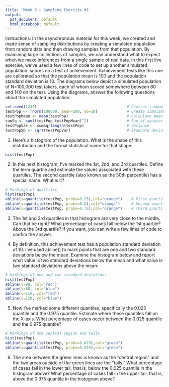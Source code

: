 ```yaml
---
title: 'Week 3 – Sampling Exercise #1'
output:
  pdf_document: default
  html_notebook: default
---
```


Instructions: In the asynchronous material for this week, we created and made sense of sampling distributions by creating a simulated population from random data and then drawing samples from that population. By examining large collections of samples, we can understand what to expect when we make inferences from a single sample of real data. In this first live exercise, we’ve used a few lines of code to set up another simulated population: scores on a test of achievement. Achievement tests like this one are calibrated so that the population mean is 100 and the population standard deviation is 10. The diagrams below depict a simulated population of N=100,000 test takers, each of whom scored somewhere between 60 and 140 on the test. Using the diagrams, answer the following questions about the simulated population.

```r
set.seed(1234)                                        # Control randomization
testPop <- rnorm(100000, mean=100, sd=10)             # Create simulated population 
testPopMean <- mean(testPop)                          # Calculate mean
sumSq <- sum((testPop-testPopMean)^2)                 # Sum of squares
testPopVar <- sumSq/length(testPop)                   # Variance
testPopSD <- sqrt(testPopVar)                         # Standard deviation
```

1. Here’s a histogram of the population. What is the shape of this distribution and the formal statistical name for that shape:

```r
hist(testPop)
```

2. In this next histogram, I’ve marked the 1st, 2nd, and 3rd quartiles. Define the term quartile and estimate the values associated with these quartiles. The second quartile (also known as the 50th percentile) has a special name. What is it?

```r
# Markings of quartiles
hist(testPop)                                           
abline(v=quantile(testPop, probs=0.25),col="orange")    # First quartile
abline(v=quantile(testPop, probs=0.5),col="orange")     # Second quartile
abline(v=quantile(testPop, probs=0.75),col="orange")    # Third quartile
```


3. The 1st and 3rd quartiles in that histogram are very close to the middle. Can that be right? What percentage of cases fall below the 1st quartile? Above the 3rd quartile? If you want, you can write a few lines of code to confim the answer. 


4. By definition, this achievement test has a population standard deviation of 10. I’ve used abline() to mark points that are one and two standard deviations below the mean. Examine the histogram below and report what value is two standard deviations below the mean and what value is two standard deviations above the mean:

```r
# Markings of one and two standard deviations 
hist(testPop)
abline(v=90, col="red")
abline(v=80, col="blue")
abline(v=110, col="red") 
abline(v=120, col="blue")
```

5. Now I’ve marked some different quantiles, specifically the 0.025 quantile and the 0.975 quantile. Estimate where these quantiles fall on the X-axis. What percentage of cases occur between the 0.025 quantile and the 0.975 quantile?

```r
# Markings of the central region and tails 
hist(testPop)
abline(v=quantile(testPop, probs=0.025),col="green") 
abline(v=quantile(testPop, probs=0.975),col="green")
```

6. The area between the green lines is known as the “central region” and the two areas outside of the green lines are the “tails.” What percentage of cases fall in the lower tail, that is, below the 0.025 quantile in the histogram above? What percentage of cases fall in the upper tail, that is, above the 0.975 quantile in the histogram above?

